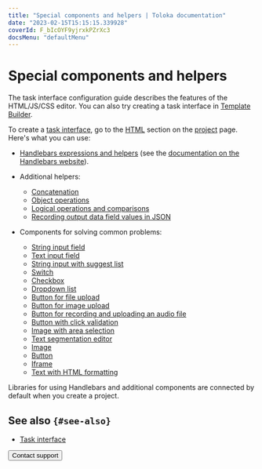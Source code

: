 ```yaml
---
title: "Special components and helpers | Toloka documentation"
date: "2023-02-15T15:15:15.339928"
coverId: F_bIcOYF9yjrxkPZrXc3
docsMenu: "defaultMenu"
---
```



# Special components and helpers

<Note mode="note" title="Note">

The task interface configuration guide describes the features of the HTML/JS/CSS editor. You can also try creating a task interface in [Template Builder](/docs/template-builder/reference/).

</Note>

To create a [task interface](/docs/glossary#task-interface), go to the [HTML](/docs/guide/spec#html) section on the [project](/docs/glossary#project) page. Here's what you can use:

- [Handlebars expressions and helpers](/docs/guide/t-components/handlebars) (see the [documentation on the Handlebars website](https://handlebarsjs.com/)).

- Additional helpers:

    - [Concatenation](/docs/guide/t-components/helpers#concat)
    - [Object operations](/docs/guide/t-components/helpers#object)
    - [Logical operations and comparisons](/docs/guide/t-components/helpers#equal)
    - [Recording output data field values in JSON](/docs/guide/t-components/helpers#js_fields)

- Components for solving common problems:

    - [String input field](/docs/guide/t-components/string)
    - [Text input field](/docs/guide/t-components/text)
    - [String input with suggest list](/docs/guide/t-components/suggest)
    - [Switch](/docs/guide/t-components/radiobuttons)
    - [Checkbox](/docs/guide/t-components/checkboxes)
    - [Dropdown list](/docs/guide/t-components/list)
    - [Button for file upload](/docs/guide/t-components/upload-file)
    - [Button for image upload](/docs/guide/t-components/upload-picture)
    - [Button for recording and uploading an audio file](/docs/guide/t-components/upload-audio)
    - [Button with click validation](/docs/guide/t-components/button-link)
    - [Image with area selection](/docs/guide/t-components/image-annotation)
    - [Text segmentation editor](/docs/guide/t-components/segmentation-editor)
    - [Image](/docs/guide/t-components/img)
    - [Button](/docs/guide/t-components/button)
    - [Iframe](/docs/guide/t-components/iframe)
    - [Text with HTML formatting](/docs/guide/t-components/html)

Libraries for using Handlebars and additional components are connected by default when you create a project.

## See also `{#see-also}`

- [Task interface](/docs/guide/spec)

<Button view="defaultInverse" size="l" type="link" url="/docs/guide/troubleshooting/support?form-source=guide-t-components">Contact support</Button>
